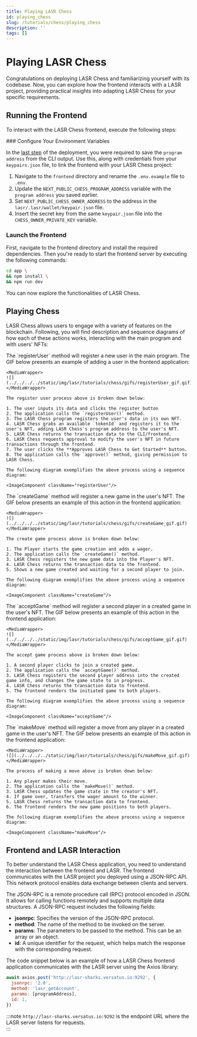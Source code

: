 ```yaml
---
title: Playing LASR Chess
id: playing_chess
slug: /tutorials/chess/playing_chess
description: ''
tags: []
---
```



# Playing LASR Chess

Congratulations on deploying LASR Chess and familiarizing yourself with its codebase. Now, you can explore how the frontend interacts with a LASR project, providing practical insights into adapting LASR Chess for your specific requirements.

## Running the Frontend

To interact with the LASR Chess frontend, execute the following steps:

<Steps>
### Configure Your Environment Variables

In the [last step](/tutorials/chess/deploy#deploy-lasr-chess) of the deployment, you were required to save the `program address` from the CLI output. Use this, along with credentials from your `keypairs.json` file, to link the frontend with your LASR Chess project:

1. Navigate to the `frontend` directory and rename the `.env.example` file to `.env`.
3. Update the `NEXT_PUBLIC_CHESS_PROGRAM_ADDRESS` variable with the `program address` you saved earlier.
4. Set `NEXT_PUBLIC_CHESS_OWNER_ADDRESS` to the address in the `lasr/.lasr/wallet/keypair.json` file.
5. Insert the secret key from the same `keypair.json` file into the `CHESS_OWNER_PRIVATE_KEY` variable.

### Launch the Frontend

First, navigate to the frontend directory and install the required dependencies. Then you're ready to start the frontend server by executing the following commands:

```sh copy
cd app \
&& npm install \
&& npm run dev
```

You can now explore the functionalities of LASR Chess.
</Steps>

## Playing Chess

LASR Chess allows users to engage with a variety of features on the blockchain. Following, you will find description and sequence diagrams of how each of these actions works, interacting with the main program and with users' NFTs:

<Tabs>

  <TabItem label="Register User" value="Register User">
    The `registerUser` method will register a new user in the main program. The GIF below presents an example of adding a user in the frontend application:

    <MediaWrapper>
    ![](../../../../static/img/lasr/tutorials/chess/gifs/registerUser_gif.gif)
    </MediaWrapper>

    The register user process above is broken down below:

    1. The user inputs its data and clicks the register button
    2. The application calls the `registerUser()` method.
    3. The LASR Chess program registers the user's data in its own NFT.
    4. LASR Chess grabs an available `tokenId` and registers it to the user's NFT, adding LASR Chess's program address to the user's NFT.
    5. LASR Chess returns the transaction data to the CLI/frontend.
    6. LASR Chess requests approval to modify the user's NFT in future transactions through the frontend.
    7. The user clicks the **Approves LASR Chess to Get Started** button.
    8. The application calls the `approve()` method, giving permission to LASR Chess.

    The following diagram exemplifies the above process using a sequence diagram:
    
    <ImageComponent className="registerUser"/>
  </TabItem>

  <TabItem label="Create Game" value="Create Game">
    The `createGame` method will register a new game in the user's NFT. The GIF below presents an example of this action in the frontend application:

    <MediaWrapper>
    ![](../../../../static/img/lasr/tutorials/chess/gifs/createGame_gif.gif)
    </MediaWrapper>

    The create game process above is broken down below:

    1. The Player starts the game creation and adds a wager.
    2. The application calls the `createGame()` method.
    3. LASR Chess registers the new game data into the Player's NFT.
    4. LASR Chess returns the transaction data to the frontend.
    5. Shows a new game created and waiting for a second player to join.

    The following diagram exemplifies the above process using a sequence diagram:
    
    <ImageComponent className="createGame"/>
  </TabItem>

  <TabItem label="Accept Game" value="Accept Game">
    The `acceptGame` method will register a second player in a created game in the user's NFT. The GIF below presents an example of this action in the frontend application:

    <MediaWrapper>
    ![](../../../../static/img/lasr/tutorials/chess/gifs/acceptGame_gif.gif)
    </MediaWrapper>

    The accept game process above is broken down below:

    1. A second player clicks to join a created game.
    2. The application calls the `acceptGame()` method.
    3. LASR Chess registers the second player address into the created game info, and changes the game state to in progress.
    4. LASR Chess returns the transaction data to frontend.
    5. The frontend renders the initiated game to both players.

    The following diagram exemplifies the above process using a sequence diagram:
    
    <ImageComponent className="acceptGame"/>
  </TabItem>

  <TabItem label="Make Move" value="Make Move">
    The `makeMove` method will register a move from any player in a created game in the user's NFT. The GIF below presents an example of this action in the frontend application:

    <MediaWrapper>
    ![](../../../../static/img/lasr/tutorials/chess/gifs/makeMove_gif.gif)
    </MediaWrapper>

    The process of making a move above is broken down below:

    1. Any player makes their move.
    2. The application calls the `makeMove()` method.
    3. LASR Chess updates the game state in the creator's NFT.
    4. If game over, transfers the wager amount to the winner.
    5. LASR Chess returns the transaction data to frontend.
    6. The frontend renders the new game positions to both players.

    The following diagram exemplifies the above process using a sequence diagram:
    
    <ImageComponent className="makeMove"/>
  </TabItem>

</Tabs>

## Frontend and LASR Interaction

To better understand the LASR Chess application, you need to understand the interaction between the frontend and LASR. The frontend communicates with the LASR project you deployed using a JSON-RPC API. This network protocol enables data exchange between clients and servers. 

The JSON-RPC is a remote procedure call (RPC) protocol encoded in JSON. It allows for calling functions remotely and supports multiple data structures. A JSON-RPC request includes the following fields:

- **jsonrpc**: Specifies the version of the JSON-RPC protocol. 
- **method**: The name of the method to be invoked on the server.
- **params**: The parameters to be passed to the method. This can be an array or an object.
- **id**: A unique identifier for the request, which helps match the response with the corresponding request.

The code snippet below is an example of how a LASR Chess frontend application communicates with the LASR server using the Axios library:

```js copy showLineNumbers
await axios.post('http://lasr-sharks.versatus.io:9292', {
  jsonrpc: '2.0',
  method: 'lasr_getAccount',
  params: [programAddress],
  id: 1,
})
```

:::note
`http://lasr-sharks.versatus.io:9292` is the endpoint URL where the LASR server listens for requests.  
:::